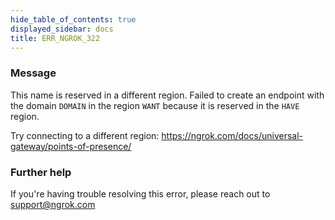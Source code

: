 ```yaml
---
hide_table_of_contents: true
displayed_sidebar: docs
title: ERR_NGROK_322
---
```


### Message

This name is reserved in a different region.
Failed to create an endpoint with the domain `DOMAIN` in the region `WANT` because it is reserved
in the `HAVE` region.

Try connecting to a different region: https://ngrok.com/docs/universal-gateway/points-of-presence/

### Further help

If you're having trouble resolving this error, please reach out to [support@ngrok.com](mailto:support@ngrok.com?subject=Help%20with%20ERR_NGROK_322)
